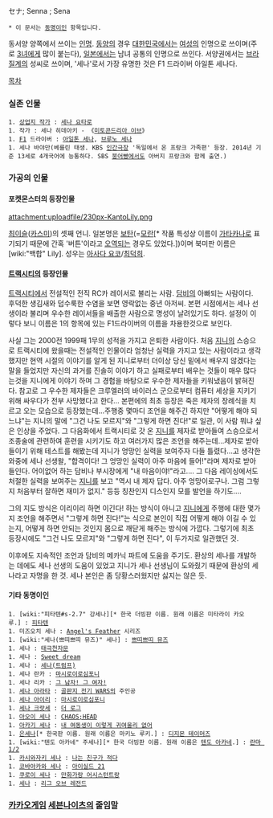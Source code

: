 セナ; Senna ; Sena

 * 이 문서는 [[동명이인]] 항목입니다.



동서양 양쪽에서 쓰이는 [[인명]]. [[동양]]의 경우 [[대한민국]]에서는 [[여성]]의 인명으로 쓰이며(주로 [[3녀]]에게 많이 붙는다), [[일본]]에서는 남녀 공통의 인명으로 쓰인다. 서양권에서는 [[브라질]]계의 성씨로 쓰이며, '세나'로서 가장 유명한 것은 F1 드라이버 아일톤 세나다.

[[목차]]
=== 실존 인물 ===
 1. [[상업지 작가]] : [[세나 요타로]] 
 1. 작가 : 세나 히데아키 - 《[[미토콘드리아 이브]]》
 1. [[F1]] 드라이버 : [[아일톤 세나]], [[브루노 세나]]
 1. 세나 바야만(베를린 태생. KBS [[인간극장]] '독일에서 온 프랑크 가족편' 등장. 2014년 기준 13세로 4개국어에 능통하다. SBS [[스타주니어쇼 붕어빵|붕어빵]]에서도 아버지 프랑크와 함께 출연.)
=== 가공의 인물 ===
==== 포켓몬스터의 등장인물 ====
attachment:uploadfile/230px-KantoLily.png

[[최이슬]]([[카스미]])의 셋째 언니. 일본명은 [[보탄]](=[[모란]][* 작품 특성상 이름이 [[가타카나]]로 표기되기 때문에 간혹 '버튼'이라고 [[오역]]되는 경우도 있었다.])이며 북미판 이름은 [wiki:"백합" Lily]. 성우는 [[아사다 요코]]/[[최덕희]].

==== [[트랙시티]]의 등장인물 ====

[[트랙시티]]에서 전설적인 전직 RC카 레이서로 불리는 사람. [[담비]]의 아빠되는 사람이다. 후덕한 생김새와 덥수룩한 수염을 보면 영락없는 중년 아저씨. 본편 시점에서는 세나 선생이라 불리며 우수한 레이서들을 배출한 사람으로 명성이 날려있기도 하다. 설정이 이렇다 보니 이름은 1의 항목에 있는 F1드라이버의 이름을 차용한것으로 보인다.

사실 그는 2000전 1999패 1무의 성적을 가지고 은퇴한 사람이다. 처음 [[지니]]의 스승으로 트랙시티에 왔을때는 전설적인 인물이라 엄청난 실력을 가지고 있는 사람이라고 생각했지만 현역 시절의 이야기를 알게 된 지니로부터 더이상 당신 밑에서 배우지 않겠다는 말을 들었지만 자신의 과거를 진솔히 이야기 하고 실패로부터 배우는 것들이 매우 많다는것을 지니에게 이야기 하며 그 경험을 바탕으로 우수한 제자들을 키워냈음이 밝혀진다. 참고로 그 우수한 제자들은 크루엘러의 바이러스 군으로부터 컴퓨터 세상을 지키기 위해 싸우다가 전부 사망했다고 한다...
본편에의 최초 등장은 죽은 제자의 장례식을 치르고 오는 모습으로 등장했는데...주행중 몇마디 조언을 해주긴 하지만 "어떻게 해야 되느냐"는 지니의 말에 "그건 나도 모르지"와 "그렇게 하면 진다!"로 일관, 이 사람 뭐냐 싶은 인상을 주었다. 그 다음화에서 트랙시티로 갓 온 [[지니]]를 제자로 받아들여 스승으로서 조종술에 관련하여 훈련을 시키기도 하고 여러가지 많은 조언을 해주는데...제자로 받아들이기 위해 테스트를 해봤는데 지니가 엉망인 실력을 보여주자 다들 틀렸다...고 생각한 와중에 세나 선생왈, "합격이다! 그 엉망인 실력이 아주 마음에 들어!"라며 제자로 받아들인다. 어이없어 하는 담비나 부시장에게 "내 마음이야!"라고.... 그 다음 레이싱에서도 처절한 실력을 보여주는 [[지니]]를 보고 "역시 내 제자 답다. 아주 엉망이로구나. 그럼 그렇지 처음부터 잘하면 재미가 없지." 등등 칭찬인지 디스인지 모를 발언을 하기도....

그의 지도 방식은 이리이리 하면 이긴다! 하는 방식이 아니고 [[지니]]에게 주행에 대한 몇가지 조언을 해주면서 "그렇게 하면 진다!"는 식으로 본인이 직접 어떻게 해야 이길 수 있는지, 어떻게 하면 안되는 것인지 몸으로 깨닫게 해주는 방식에 가깝다. 그렇기에 최초 등장시에도 "그건 나도 모르지"와 "그렇게 하면 진다", 이 두가지로 일관했던 것.

이후에도 지속적인 조언과 담비의 메카닉 파트에 도움을 주기도.
환상의 세나를 개발하는 데에도 세나 선생의 도움이 있었고 지니가 세나 선생님이 도와줬기 때문에 환상의 세나라고 자명을 한 것. 세나 본인은 좀 당황스러웠지만 싫지는 않은 듯.

==== 기타 동명이인 ====
 1. [wiki:"피타텐#s-2.7" 강세나][* 한국 더빙판 이름. 원래 이름은 미타라이 카오루.] : [[피타텐]]
 1. 미즈오치 세나 : [[Angel's Feather]] 시리즈
 1. [wiki:"세나(쁘띠쁘띠 뮤즈)" 세나] : [[쁘띠쁘띠 뮤즈]]
 1. 세나 : [[태극천자문]]
 1. 세나 : [[Sweet dream]]
 1. 세나 : [[세나(트럼프)]]
 1. 세나 란카 : [[마시로이로심포니]]
 1. 세나 리카 : [[그 남자! 그 여자!]]
 1. [[세나 아라타]] : [[골판지 전기 WARS]]의 주인공
 1. [[세나 아이리]] : [[마시로이로심포니]]
 1. [[세나 크랏세]] : [[더 로그]]
 1. [[아오이 세나]] : [[CHAOS;HEAD]]
 1. [[아카기 세나]] : [[내 여동생이 이렇게 귀여울리 없어]]
 1. [[은세나]][* 한국판 이름. 원래 이름은 마키노 루키.] : [[디지몬 테이머즈]]
 1. [wiki:"텐도 아카네" 주세나][* 한국 더빙판 이름. 원래 이름은 [[텐도 아카네]].] : [[란마 1/2]]
 1. [[카시와자키 세나]] : [[나는 친구가 적다]]
 1. [[코바야카와 세나]] : [[아이실드 21]]
 1. [[쿠로이 세나]] : [[만화가랑 어시스턴트랑]]
 1. [[리그 오브 레전드/기타 인물#s-1|세나]] : [[리그 오브 레전드]]

=== [[카카오게임]] [[세븐나이츠]]의 줄임말 ===
